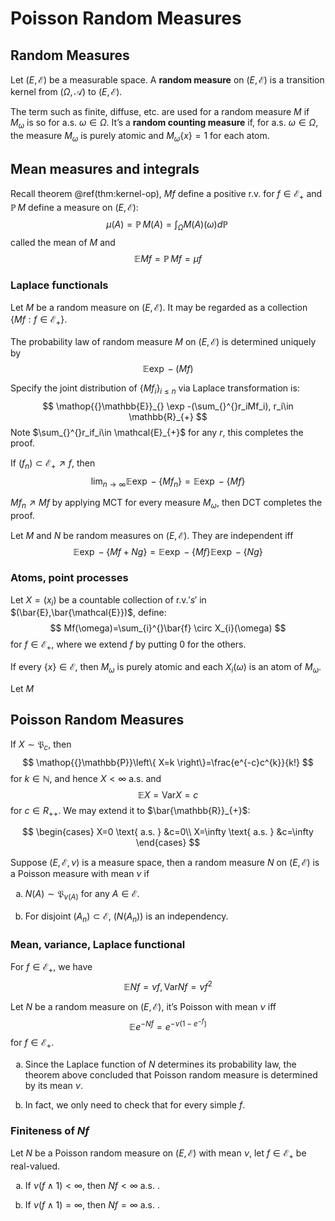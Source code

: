 # Poisson Random Measures

## Random Measures

Let $(E,\mathcal{E})$ be a measurable space. A **random measure** on $(E,\mathcal{E})$ is a transition kernel from $(\Omega,\mathcal{A})$ to $(E,\mathcal{E})$.

The term such as finite, diffuse, etc. are used for a random measure $M$ if $M_{\omega}$ is so for $\text{ a.s. } \omega \in \Omega$. It's a **random counting measure** if, for $\text{ a.s. } \omega\in \Omega$, the measure $M_{\omega}$ is purely atomic and $M_{\omega}\left\{ x \right\}=1$ for each atom.

## Mean measures and integrals

Recall theorem \@ref(thm:kernel-op), $Mf$ define a positive $\text{ r.v.}$ for $f \in \mathcal{E}_{+}$ and $\mathop{{}\mathbb{P}}M$ define a measure on $(E,\mathcal{E})$:
$$
\mu(A)= \mathop{{}\mathbb{P}}M(A)=\int_{\Omega} M(A  )(\omega)d\mathop{{}\mathbb{P}}
$$
called the mean of $M$ and
$$
\mathop{{}\mathbb{E}}_{}Mf=\mathop{{}\mathbb{P}}Mf=\mu f
$$

### Laplace functionals

Let $M$ be a random measure on $(E,\mathcal{E})$. It may be regarded as a collection $\left\{ Mf:f \in \mathcal{E}_{+} \right\}$.

::: {.proposition  name=""}

The probability law of random measure $M$ on $(E,\mathcal{E})$ is determined uniquely by
$$
\mathop{{}\mathbb{E}}_{}\exp -(Mf)
$$

:::


:::: {.proof}

Specify the joint distribution of $\left\{ Mf_{i} \right\}_{i\le n}$ via Laplace transformation is:
$$
\mathop{{}\mathbb{E}}_{} \exp -(\sum_{}^{}r_iMf_i), r_i\in \mathbb{R}_{+}
$$
Note $\sum_{}^{}r_if_i\in \mathcal{E}_{+}$ for any $r$, this completes the proof.

::::


::: {.proposition  name=""}

If $(f_n)\subset \mathcal{E}_{+} \nearrow f$, then
$$
\lim_{n \to \infty} \mathop{{}\mathbb{E}}_{} \exp - \left\{ M f_n \right\} = \mathop{{}\mathbb{E}}_{} \exp - \left\{ Mf \right\}
$$

:::


:::: {.proof}

$Mf_n \nearrow Mf$ by applying MCT for every measure $M_{\omega}$, then DCT completes the proof.

::::


::: {.proposition  name=""}

Let $M$ and $N$ be random measures on $(E,\mathcal{E})$. They are independent iff
$$
\mathop{{}\mathbb{E}}_{} \exp - \left\{ Mf+Ng \right\}=\mathop{{}\mathbb{E}}_{}\exp -\left\{ Mf \right\} \mathop{{}\mathbb{E}}_{}\exp - \left\{ Ng \right\}
$$


:::

### Atoms, point processes

Let $X=(x_i)$ be a countable collection of $\text{ r.v.}'s'$ in $(\bar{E},\bar{\mathcal{E}})$, define:
$$
Mf(\omega)=\sum_{i}^{}\bar{f} \circ X_{i}(\omega)
$$ 
for $f\in \mathcal{E}_{+}$, where we extend $f$ by putting $0$ for the others. 

If every $\left\{ x  \right\}\in \mathcal{E}$, then $M_{\omega}$ is purely atomic and each $X_{i}(\omega)$ is an atom of $M_{\omega}$.



::: {.proposition  name=""}

Let $M$

:::

## Poisson Random Measures

If $X \sim \mathfrak{P}_{c}$, then
$$
\mathop{{}\mathbb{P}}\left\{ X=k \right\}=\frac{e^{-c}c^{k}}{k!}
$$
for $k \in \mathbb{N}$, and hence $X<\infty \text{ a.s. }$ and
$$
\mathop{{}\mathbb{E}}_{}X=\mathop{\text{Var}}X=c
$$
for $c\in R_{++}$. We may extend it to $\bar{\mathbb{R}}_{+}$:


$$
\begin{cases}
    X=0 \text{ a.s. } &c=0\\
    X=\infty \text{ a.s. } &c=\infty
\end{cases}
$$


::: {.definition  name=""}

Suppose $(E,\mathcal{E},\nu)$ is a measure space, then a random measure $N$ on $(E,\mathcal{E})$ is a Poisson measure with mean $\nu$ if

a. $N(A) \sim \mathfrak{P}_{\nu(A)}$ for any $A\in \mathcal{E}$.

b. For disjoint $(A_n)\subset \mathcal{E}$, $(N(A_n))$ is an independency. 



:::

### Mean, variance, Laplace functional

For $f\in \mathcal{E}_{+}$, we have
$$
\mathop{{}\mathbb{E}}_{}Nf=\nu f, \mathop{\text{Var}} Nf=\nu f^2
$$

::: {.theorem  name=""}

Let $N$ be a random measure on $(E,\mathcal{E})$, it's Poisson with mean $\nu$ iff
$$
\mathop{{}\mathbb{E}}_{}e^{-Nf}=e^{-\nu(1-e^{-f})}
$$
for $f \in \mathcal{E}_{+}$.

:::


::: {.hypothesis  name=""}

a. Since the Laplace function of $N$ determines its probability law, the theorem above concluded that Poisson random measure is determined by its mean $\nu$.

b. In fact, we only need to check that for every simple $f$.

::: 

### Finiteness of $Nf$

::: {.theorem  name=""}

Let $N$ be a Poisson random measure on $(E,\mathcal{E})$ with mean $\nu$, let $f\in \mathcal{E}_{+}$ be real-valued.

a. If $\nu(f \land 1)<\infty$, then $Nf<\infty \text{ a.s. }$.

b. If $\nu(f \land 1)=\infty$, then $Nf=\infty \text{ a.s. }$.

:::



<br>
<br>
<br>
<br>
<br>
<br>
<br>
<br>
<br>
<br>

